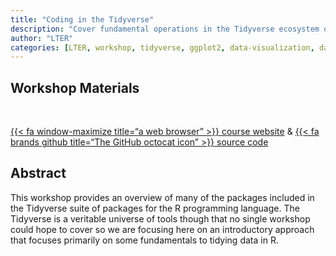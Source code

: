 ```yaml
---
title: "Coding in the Tidyverse"
description: "Cover fundamental operations in the Tidyverse ecosystem of R packages"
author: "LTER"
categories: [LTER, workshop, tidyverse, ggplot2, data-visualization, data-wrangling, R]
---
```


## Workshop Materials

<br>

::: {.center-text .body-text-l}
[{{< fa window-maximize title="a web browser" >}} course website](https://lter.github.io/workshop-tidyverse/){target="_blank"} & [{{< fa brands github title="The GitHub octocat icon" >}} source code](https://github.com/lter/workshop-tidyverse){target="_blank"}
:::

## Abstract

This workshop provides an overview of many of the packages included in the Tidyverse suite of packages for the R programming language. The Tidyverse is a veritable universe of tools though that no single workshop could hope to cover so we are focusing here on an introductory approach that focuses primarily on some fundamentals to tidying data in R.
